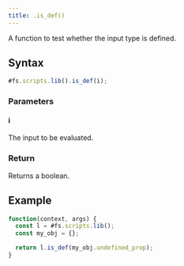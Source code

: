 ```yaml
---
title: .is_def()
---
```


A function to test whether the input type is defined.

## Syntax

```js
#fs.scripts.lib().is_def(i);
```

### Parameters

#### i

The input to be evaluated.

### Return

Returns a boolean.

## Example

```js
function(context, args) {
  const l = #fs.scripts.lib();
  const my_obj = {};

  return l.is_def(my_obj.undefined_prop);
}
```
